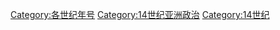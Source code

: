 [[Category:各世纪年号|Category:各世纪年号]]
[[Category:14世纪亚洲政治|Category:14世纪亚洲政治]]
[[Category:14世纪|Category:14世纪]]